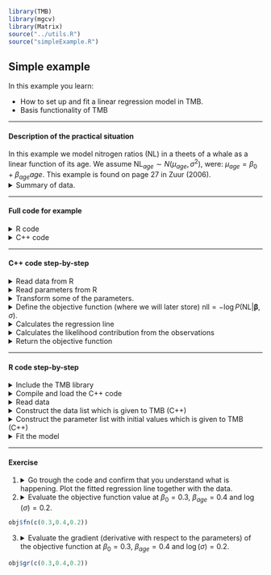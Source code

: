 ```r
library(TMB)
library(mgcv)
library(Matrix)
source("../utils.R")
source("simpleExample.R")
```

## **Simple example ** 
In this example you learn:

* How to set up and fit a linear regression model in TMB.
* Basis functionality of TMB

***
#### Description of the practical situation
In this example we model nitrogen ratios (NL) in a theets of a whale as a linear function of its age. We assume $\text{NL}_{age} \sim N(\mu_{age},\sigma^2)$, were: $\mu_{age} = \beta_0 + \beta_{age}age$.
This example is found on page 27 in Zuur (2006).
</details>

<details> <summary> Summary of data.</summary>
The data is the same used on page 27 in Zuur (2006).
```r
TN = read.table("TeethNitrogen.txt",header = T)
head(TN,5)
```
</details>


***

#### Full code for example
<details> <summary> R code</summary>
```r
include_source("simpleExample.R", linesToInclud=c(1:21))
```
</details>
<details> <summary> C++ code</summary>
```r
include_source("simpleExample.cpp", linesToInclud=c(1:999))
```
</details>



***
#### C++ code step-by-step
<details>
<summary>Read data from R</summary>
```c++
DATA_VECTOR(NL);  // Response
DATA_VECTOR(x);   // Covariate

```
</details>

<details>
<summary>Read parameters from R</summary>
```c++
PARAMETER(beta0);
PARAMETER(beta1);
PARAMETER(logSigma);
```
</details>

<details>
<summary>Transform some of the parameters. </summary>
```c++
Type sigma= exp(logSigma);
```
</details>

<details>
<summary>Define the objective function (where we will later store) 
$\text{nll}=-\log P(\text{NL}|\pmb{\beta}, \sigma)$. </summary>
```c++
Type nll=0; //negative log-likelihood
```
</details>

<details>
<summary>Calculates the regression line </summary>
```c++
vector<Type> mu = beta0 + x*beta1;
```
* This is a vector calculation. `vector<Type>` is the vector type.
</details>

<details>
<summary>Calculates the likelihood contribution from the observations </summary>
```c++
nll -= sum(dnorm(NL,mu,sigma,true));
```
* `dnorm(NL,mu,sigma,true)` is normal density (vectorized) in R-style notation.
* Argument `true` returns log-density (rather than density).
* `sum()` is adding the vector as an alternative to using a loop.
</details>

<details>
<summary>Return the objective function </summary>
```c++
return nll;
```
</details>

***

#### R code step-by-step
<details>  
<summary>Include the TMB library</summary>
```r
library(TMB)
```
</details>

<details>  
<summary>Compile and load the C++ code</summary>
```r
compile("simpleExample.cpp")  # Compile the C++ file
dyn.load("simpleExample")     # Link C++ file into R session
```
</details>

<details>  
<summary>Read data</summary>
```r
TN = read.table("TeethNitrogen.txt",header = T)
```
</details>

<details>  
<summary> Construct the data list which is given to TMB (C++)</summary>
```r
data = list()
data$NL = TN$X15N[TN$Tooth=="Moby"]
data$x = TN$Age[TN$Tooth=="Moby"]
```
</details>

<details>  
<summary> Construct the parameter list with initial values which is given to TMB (C++)</summary>
```r
parameters = list(
beta0 = 0,
beta1 = 0,
logSigma = 0
)
```
</details>

<details>  
<summary> Fit the model</summary>
```r
obj = MakeADFun(data,parameters,DLL = "simpleExample")  # Link data and model
opt = nlminb(obj$par,obj$fn, obj$gr)   # Estimate parameters
rep = sdreport(obj)                    # Evaluate standard deviations
```
</details>


***
#### Exercise


1. 
<details>  
<summary> Go trough the code and confirm that you understand what is happening. Plot the fitted regression line together with the data.
</summary>
    ```r
        rep$par.fixed
        plot(data$x,data$NL,xla = "Age", ylab ="NL")
        abline(a = rep$par.fixed[1], b = rep$par.fixed[2])
    ```
</details>

2. 
<details>  
<summary> Evaluate the objective function value 
at $\beta_0=0.3$, $\beta_{age}=0.4$ and $\log(\sigma)=0.2$.
</summary>
```r
obj$fn(c(0.3,0.4,0.2))
```
</details>

3. 
<details>  
<summary> Evaluate the gradient (derivative with respect to
the parameters) of the objective function at $\beta_0=0.3$, $\beta_{age}=0.4$ and $\log(\sigma)=0.2$.
</summary>
```r
obj$gr(c(0.3,0.4,0.2))
```
</details>
